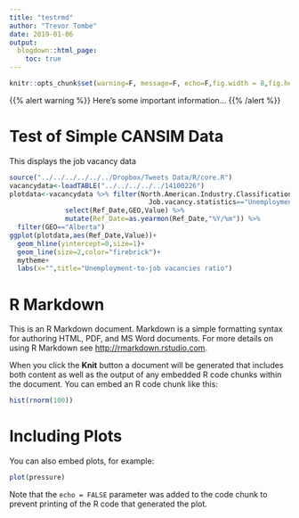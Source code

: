 ```yaml
---
title: "testrmd"
author: "Trevor Tombe"
date: 2019-01-06
output: 
  blogdown::html_page:
    toc: true
---
```


```r
knitr::opts_chunk$set(warning=F, message=F, echo=F,fig.width = 8,fig.height = 4.5,fig.align="center")
```

{{% alert warning %}}
Here's some important information...
{{% /alert %}}

# Test of Simple CANSIM Data
This displays the job vacancy data

```r
source("../../../../../../Dropbox/Tweets Data/R/core.R")
vacancydata<-loadTABLE("../../../../../14100226")
plotdata<-vacancydata %>% filter(North.American.Industry.Classification.System..NAICS.=="All unemployed",
                                   Job.vacancy.statistics=="Unemployment-to-job vacancies ratio") %>%
              select(Ref_Date,GEO,Value) %>%
              mutate(Ref_Date=as.yearmon(Ref_Date,"%Y/%m")) %>%
  filter(GEO=="Alberta")
ggplot(plotdata,aes(Ref_Date,Value))+
  geom_hline(yintercept=0,size=1)+
  geom_line(size=2,color="firebrick")+
  mytheme+
  labs(x="",title="Unemployment-to-job vacancies ratio")
```


# R Markdown

This is an R Markdown document. Markdown is a simple formatting syntax for authoring HTML, PDF, and MS Word documents. For more details on using R Markdown see <http://rmarkdown.rstudio.com>.

When you click the **Knit** button a document will be generated that includes both content as well as the output of any embedded R code chunks within the document. You can embed an R code chunk like this:

```r
hist(rnorm(100))
```

# Including Plots

You can also embed plots, for example:

```r
plot(pressure)
```

Note that the `echo = FALSE` parameter was added to the code chunk to prevent printing of the R code that generated the plot.
